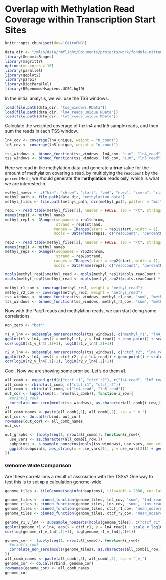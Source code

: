 # Overlap with Methylation Read Coverage within Transcription Start Sites

```r
knitr::opts_chunk$set(dev='CairoPNG')
```

```r
data_dir <- "/mlab/data/rmflight/Documents/projects/work/fondufe-mittendorf_lab/parp1_data"
library(GenomicRanges)
library(magrittr)
options(mc.cores = 10)
library(parallel)
library(ggplot2)
library(parp1)
library(BiocParallel)
library(BSgenome.Hsapiens.UCSC.hg19)
```

In the initial analysis, we will use the TSS windows. 

```r
load(file.path(data_dir, "tss_windows.RData"))
load(file.path(data_dir, "ln4_reads_unique.RData"))
load(file.path(data_dir, "ln5_reads_unique.RData"))
```

Calculate the weighted coverage of the ln4 and ln5 sample reads, and then sum the reads in each TSS window.

```r
ln4_cov <- coverage(ln4_unique, weight = "n_count")
ln5_cov <- coverage(ln5_unique, weight = "n_count")

tss_windows <- binned_function(tss_windows, ln4_cov, "sum", "ln4_read")
tss_windows <- binned_function(tss_windows, ln5_cov, "sum", "ln5_read")
```

Here we read in the methylation data and generate a **true** value for the amount of methylation covering a read, by multiplying the `readCount` by the `percentMeth`, we should generate the **methylation** reads only, which is what we are interested in.

```r
methyl_names <- c("bin", "chrom", "start", "end", "name", "score", "strand", "thickStart", "thickEnd", "itemRGB", "readCount", "percentMeth")
methyl_path <- file.path(data_dir, "methylation_data")
methyl_files <- file.path(methyl_path, dir(methyl_path, pattern = "mcf7_methyl"))

rep1 <- read.table(methyl_files[1], header = FALSE, sep = "\t", stringsAsFactors = FALSE)
names(rep1) <- methyl_names
methyl_rep1 <- GRanges(seqnames = rep1$chrom,
                       strand = rep1$strand,
                      ranges = IRanges(start = rep1$start, width = 1),
                      mcols = DataFrame(rep1[, c("readCount", "percentMeth")]))

rep2 <- read.table(methyl_files[2], header = FALSE, sep = "\t", stringsAsFactors = FALSE)
names(rep2) <- methyl_names
methyl_rep2 <- GRanges(seqnames = rep2$chrom,
                       strand = rep2$strand,
                      ranges = IRanges(start = rep2$start, width = 1),
                      mcols = DataFrame(rep2[, c("readCount", "percentMeth")]))

mcols(methyl_rep1)$methyl_read <- mcols(methyl_rep1)$mcols.readCount * mcols(methyl_rep1)$mcols.percentMeth / 100
mcols(methyl_rep2)$methyl_read <- mcols(methyl_rep2)$mcols.readCount * mcols(methyl_rep2)$mcols.percentMeth / 100

methyl_r1_cov <- coverage(methyl_rep1, weight = "methyl_read")
methyl_r2_cov <- coverage(methyl_rep2, weight = "methyl_read")
tss_windows <- binned_function(tss_windows, methyl_r1_cov, "sum", "methyl_r1")
tss_windows <- binned_function(tss_windows, methyl_r2_cov, "sum", "methyl_r2")
```

Now with the Parp1 reads and methylation reads, we can start doing some correlations.


```r
non_zero <- "both"
```


```r
r1_v_ln4 <- subsample_nonzeros(mcols(tss_windows), c("methyl_r1", "ln4_read"), non_zero = non_zero, n_points = 10000)
ggplot(r1_v_ln4, aes(x = methyl_r1, y = ln4_read)) + geom_point() + scale_y_log10() + scale_x_log10()
cor(log10(r1_v_ln4[,1]+1), log10(r1_v_ln4[,2]+1))

r2_v_ln4 <- subsample_nonzeros(mcols(tss_windows), c("ctcf_r2", "ln4_read"), non_zero = non_zero, n_points = 10000)
ggplot(r2_v_ln4, aes(x = ctcf_r2, y = ln4_read)) + geom_point() + scale_y_log10() + scale_x_log10()
cor(log10(r2_v_ln4[,1]+1), log10(r2_v_ln4[,2]+1))
```

Cool. Now we are showing some promise. Let's do them all.

```r
all_comb <- expand.grid(c("ctcf_r1", "ctcf_r2"), c("ln4_read", "ln5_read"), stringsAsFactors = FALSE)
all_comb <- rbind(all_comb, c("ctcf_r1", "ctcf_r2"))
all_comb <- rbind(all_comb, c("ln4_read", "ln5_read"))
out_cor <- lapply(seq(1, nrow(all_comb)), function(i_row){
  #print(i_row)
  correlate_non_zero(mcols(tss_windows), as.character(all_comb[i_row,]), log_transform = TRUE, non_zero = non_zero, test = TRUE)
})
all_comb_names <- paste(all_comb[,1], all_comb[,2], sep = "_v_")
out_cor <- do.call(rbind, out_cor)
rownames(out_cor) <- all_comb_names
out_cor
```

```r
out_graphs <- lapply(seq(1, nrow(all_comb)), function(i_row){
  use_vars <- as.character(all_comb[i_row,])
  subpoints <- subsample_nonzeros(mcols(tss_windows), use_vars, non_zero = non_zero, n_points = 10000)
  ggplot(subpoints, aes_string(x = use_vars[1], y = use_vars[2])) + geom_point() + scale_y_log10() + scale_x_log10()
})
```


### Genome Wide Comparison

Are these correlations a result of association with the TSS's? One way to test this is to set up a calculation genome-wide.

```r
genome_tiles <- tileGenome(seqinfo(Hsapiens), tilewidth = 2000, cut.last.tile.in.chrom = TRUE)

genome_tiles <- binned_function(genome_tiles, ln4_cov, "sum", "ln4_read")
genome_tiles <- binned_function(genome_tiles, ln5_cov, "sum", "ln5_read")
genome_tiles <- binned_function(genome_tiles, ctcf_r1_cov, "mean_nozero", "ctcf_r1")
genome_tiles <- binned_function(genome_tiles, ctcf_r2_cov, "mean_nozero", "ctcf_r2")
```


```r
genome_r1_v_ln4 <- subsample_nonzeros(mcols(genome_tiles), c("ctcf_r1", "ln4_read"), non_zero = non_zero, n_points = 10000)
ggplot(genome_r1_v_ln4, aes(x = ctcf_r1, y = ln4_read)) + scale_x_log10() + scale_y_log10() + geom_point()
cor(log(genome_r1_v_ln4[,1]+1), log(genome_r1_v_ln4[,2]+1))
```

```r
genome_cor <- lapply(seq(1, nrow(all_comb)), function(i_row){
  #print(i_row)
  correlate_non_zero(mcols(genome_tiles), as.character(all_comb[i_row,]), log_transform = TRUE, non_zero = non_zero, test = TRUE)
})
all_comb_names <- paste(all_comb[,1], all_comb[,2], sep = "_v_")
genome_cor <- do.call(rbind, genome_cor)
rownames(genome_cor) <- all_comb_names
genome_cor
```

